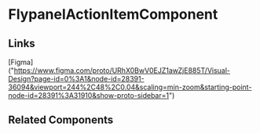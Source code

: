<!-- flypanel-action-item.stories.mdx -->


<Meta title="QTD Components/evaluation/task-list-review/task-review/flypanel-action-item/README" component={FlypanelActionItemComponent} />

# FlypanelActionItemComponent

<ArgsTable of={FlypanelActionItemComponent} />

## Links

[Figma] ("https://www.figma.com/proto/URhX0BwV0EJZ1awZjE885T/Visual-Design?page-id=0%3A1&node-id=28391-36094&viewport=244%2C48%2C0.04&scaling=min-zoom&starting-point-node-id=28391%3A31910&show-proto-sidebar=1")

## Related Components
